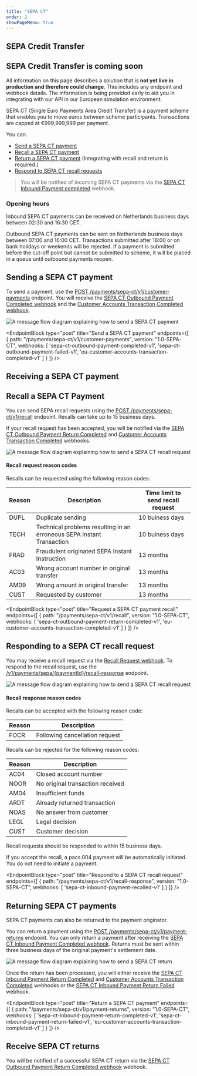 ```yaml
---
title: "SEPA CT"
order: 2
showPageMenu: true
---
```



## SEPA Credit Transfer

<Callout colour="green"><h2>SEPA Credit Transfer is coming soon</h2><p>All information on this page describes a solution that is <strong>not yet live in production and therefore could change</strong>. This includes any endpoint and webhook details. The information is being provided early to aid you in integrating with our API in our European simulation environment.</p>
</Callout>

SEPA CT (Single Euro Payments Area Credit Transfer) is a payment scheme that enables you to move euros between scheme participants. Transactions are capped at €999,999,999 per payment.

You can:
- [Send a SEPA CT payment](#sending-a-sepa-ct-payment)
- [Recall a SEPA CT payment](#recall-a-sepa-ct-payment)
- [Return a SEPA CT payment](#returning-sepa-ct-payments) (Integrating with recall and return is required.)
- [Respond to SEPA CT recall requests](#responding-to-a-sepa-ct-recall-request)
> You will be notified of incoming SEPA CT payments via the [SEPA CT Inbound Payment completed](#sepa-ct-inbound-payment-completed-webhook) webhook.

### Opening hours

Inbound SEPA CT payments can be received on Netherlands business days between 02:30 and 16:30 CET.

Outbound SEPA CT payments can be sent on Netherlands business days between 07:00 and 16:00 CET. Transactions submitted after 16:00 or on bank holidays or weekends will be rejected. If a payment is submitted before the cut-off point but cannot be submitted to scheme, it will be placed in a queue until outbound payments reopen.

## Sending a SEPA CT payment

To send a payment, use the [POST /payments/sepa-ct/v1/customer-payments](#send-a-sepa-ct-payment) endpoint. You will receive the [SEPA CT Outbound Payment Completed webhook](#sepa-ct-outbound-payment-completed-webhook) and the [Customer Accounts Transaction Completed webhook](#customer-accounts-transaction-completed-webhook).

![A message flow diagram explaining how to send a SEPA CT payment](/assets/images/sepa-ct-send-payment.svg)

<EndpointBlock
  type="post"
  title="Send a SEPA CT payment"
  endpoints={[
    {
      path: "/payments/sepa-ct/v1/customer-payments",
      version: "1.0-SEPA-CT",
      webhooks: [
        'sepa-ct-outbound-payment-completed-v1',
        'sepa-ct-outbound-payment-failed-v1',
        'eu-customer-accounts-transaction-completed-v1'
      ]
    }
  ]}
/>

<WebhookPlaceholder render='sepa-ct-outbound-payment-completed-v1' />
<WebhookPlaceholder render='sepa-ct-outbound-payment-failed-v1' />
<WebhookPlaceholder render='eu-customer-accounts-transaction-completed-v1' />

## Receiving a SEPA CT payment
<WebhookPlaceholder render='sepa-ct-inbound-payment-completed-v1' />

## Recall a SEPA CT Payment

You can send SEPA recall requests using the [POST /payments/sepa-ct/v1/recall](#request-a-sepa-ct-payment-recall) endpoint. Recalls can take up to 15 business days.

If your recall request has been accepted, you will be notified via the [SEPA CT Outbound Payment Return Completed](#sepa-ct-outbound-payment-return-completed-webhook) and [Customer Accounts Transaction Completed](#customer-accounts-transaction-completed-webhook) webhooks.

![A message flow diagram explaining how to send a SEPA CT recall request](/assets/images/sepa-ct-recall-request.svg)

#### Recall request reason codes

Recalls can be requested using the following reason codes:

| Reason | Description|Time limit to send recall request|
|------|-----------|---------------------------------|
|DUPL |Duplicate sending|10 buiness days| 
|TECH |Technical problems resulting in an erroneous SEPA Instant Transaction|10 buiness days|
|FRAD |Fraudulent originated SEPA Instant Instruction|13 months|
|AC03 |Wrong account number in original transfer|13 months|
|AM09 |Wrong amount in original transfer|13 months|
|CUST |Requested by customer|13 months|

<EndpointBlock
  type="post"
  title="Request a SEPA CT payment recall"
  endpoints={[
    {
      path: "/payments/sepa-ct/v1/recall",
      version: "1.0-SEPA-CT",
      webhooks: [
        'sepa-ct-outbound-payment-return-completed-v1',
        'eu-customer-accounts-transaction-completed-v1'
      ]
    }
  ]}
/>

<WebhookPlaceholder render='sepa-ct-outbound-payment-return-completed-v1' />

## Responding to a SEPA CT recall request

You may receive a recall request via the [Recall Request webhook](#respond-to-sepa-ct-recall-request). To respond to the recall request, use the [/v1/payments/sepa/{paymentId}/recall-response](#respond-to-a-sepa-ct-recall-request) endpoint.

![A message flow diagram explaining how to send a SEPA CT recall request](/assets/images/sepa-ct-recall-response.svg)

#### Recall response reason codes

Recalls can be accepted with the following reason code:

| Reason | Description|
|------|-----------|
|FOCR |Following cancellation request|

Recalls can be rejected for the following reason codes:

| Reason | Description|
|------|-----------|
|AC04 |Closed account number|
|NOOR |No original transaction received|
|AM04 |Insufficient funds|
|ARDT |Already returned transaction|
|NOAS |No answer from customer|
|LEGL |Legal decision|
|CUST |Customer decision|

Recall requests should be responded to within 15 business days.

<Callout colour="blue">
If you accept the recall, a pacs.004 payment will be automatically initiated.  You do not need to initiate a payment.
</Callout>

<WebhookPlaceholder render='sepa-ct-inbound-payment-recalled-v1' />

<EndpointBlock
  type="post"
  title="Respond to a SEPA CT recall request"
  endpoints={[
    {
      path: "/payments/sepa-ct/v1/recall-response",
      version: "1.0-SEPA-CT",
      webhooks:
      [
        'sepa-ct-inbound-payment-recalled-v1'
      ]
    }
  ]}
/>

## Returning SEPA CT payments

SEPA CT payments can also be returned to the payment originator.

You can return a payment using the [POST /payments/sepa-ct/v1/payment-returns](#return-a-sepa-ct-payment) endpoint. You can only return a payment after receiving the [SEPA CT Inbound Payment Completed webhook](#sepa-ct-inbound-payment-completed-webhook). Returns must be sent within three business days of the original payment's settlement date.

![A message flow diagram explaining how to send a SEPA CT return](/assets/images/sepa-ct-return.svg)

Once the return has been processed, you will either receive the [SEPA CT Inbound Payment Return Completed](#sepa-ct-inbound-payment-return-completed-webhook) and [Customer Accounts Transaction Completed](#customer-accounts-transaction-completed-webhook) webhooks or the [SEPA CT Inbound Payment Return Failed](#sepa-ct-inbound-payment-return-failed-webhook) webhook.

<EndpointBlock
  type="post"
  title="Return a SEPA CT payment"
  endpoints={[
    {
      path: "/payments/sepa-ct/v1/payment-returns",
      version: "1.0-SEPA-CT",
      webhooks: [
        'sepa-ct-inbound-payment-return-completed-v1',
        'sepa-ct-inbound-payment-return-failed-v1',
        'eu-customer-accounts-transaction-completed-v1'
      ]
    }
  ]}
/>

<WebhookPlaceholder render='sepa-ct-inbound-payment-return-completed-v1' />
<WebhookPlaceholder render='sepa-ct-inbound-payment-return-failed-v1' />

## Receive SEPA CT returns

You will be notified of a successful SEPA CT return via the [SEPA CT Outbound Payment Return Completed webhook](#sepa-ct-outbound-payment-return-completed-webhook) webhook.

<WebhookPlaceholder render='sepa-ct-outbound-payment-return-completed-v1' />


